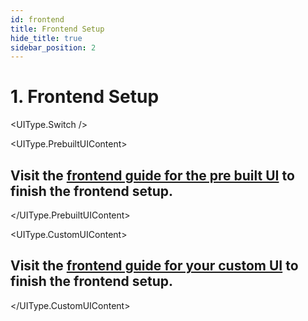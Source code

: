 ```yaml
---
id: frontend 
title: Frontend Setup
hide_title: true
sidebar_position: 2
---
```



# 1. Frontend Setup

<UIType.Switch />

<UIType.PrebuiltUIContent>

## Visit the [frontend guide for the pre built UI](../../pre-built-ui/setup/frontend) to finish the frontend setup.

</UIType.PrebuiltUIContent>

<UIType.CustomUIContent>

## Visit the [frontend guide for your custom UI](../../custom-ui/init/frontend) to finish the frontend setup.

</UIType.CustomUIContent>

